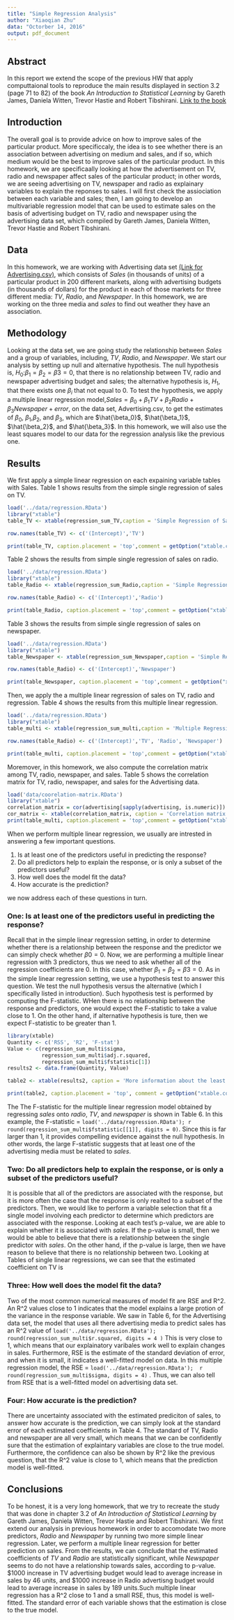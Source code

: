 ```yaml
---
title: "Simple Regression Analysis"
author: "Xiaoqian Zhu"
data: "Octorber 14, 2016"
output: pdf_document
---
```


## Abstract
In this report we extend the scope of the previous HW that apply computtaional tools to reproduce the main results displayed in section 3.2 (page 71 to 82) of the book *An Introduction to Statistical Learning* by Gareth James, Daniela Witten, Trevor Hastie and Robert Tibshirani. [Link to the book](http://www-bcf.usc.edu/~gareth/ISL/)

## Introduction
The overall goal is to provide advice on how to improve sales of the particular product. More specificcaly, the idea is to see whether there is an association between advertising on medium and sales, and if so, which medium would be the best to improve sales of the particular product. In this homework, we are specificaally looking at how the advertisement on TV, radio and newspaper affect sales of the particular product; in other words, we are seeing advertising on TV, newspaper and radio as explainary variables to explain the reponses to sales. I will first check the assiociation between each variable and sales; then, I am going to develop an multivariable regression model that can be used to estimate sales on the basis of advertising budget on TV, radio and newspaper using the advertising data set, which compiled by Gareth James, Daniela Witten, Trevor Hastie and Robert Tibshirani.

## Data
In this homework, we are working with Advertising data set [(Link for Advertising.csv)](http://www-bcf.usc.edu/~gareth/ISL/Advertising.csv), which consists of *Sales* (in thousands of units) of a particular product in 200 different markets, along with advertising budgets (in thousands of dollars) for the product in each of those markets for three different media: *TV*, *Radio*, and *Newspaper*. In this homework, we are working on the three media and *sales* to find out weather they have an association.

## Methodology
Looking at the data set, we are going study the relationship between *Sales* and a group of variables, including, *TV*, *Radio*, and *Newspaper*. We start our analysis by setting up null and alternative hypothesis. The null hypothesis is, $H_{0}$:$\beta_1 = \beta_2 = \beta3 = 0$, that there is no relationship between TV, radio and newspaper advertising budget and sales; the alternative hypothesis is, $H_{1}$, that there exists one $\beta_i$ that not equal to 0. To test the hypothesis, we apply a multiple linear regression model,$Sales = \beta_0 + \beta_1 TV + \beta_2 Radio + \beta_3 Newspaper + error$, on the data set, Advertising.csv, to get the estimates of $\beta_0$, $\beta_1$,$\beta_2$, and $\beta_3$, which are $\hat{\beta_0}$, $\hat{\beta_1}$, $\hat{\beta_2}$, and $\hat{\beta_3}$. In this homework, we will also use the least squares model to our data for the regression analysis like the previous one.


## Results
We first apply a simple linear regression on each expaining variable tables with Sales. Table 1 shows results from the simple single regression of sales on TV.

```r
load('../data/regression.RData')
library("xtable")
table_TV <- xtable(regression_sum_TV,caption = 'Simple Regression of Sales on TV',digits = 4)

row.names(table_TV) <- c('(Intercept)','TV')

print(table_TV, caption.placement = 'top',comment = getOption("xtable.comment", FALSE))
```

Table 2 shows the results from simple single regression of sales on radio.

```r
load('../data/regression.RData')
library("xtable")
table_Radio <- xtable(regression_sum_Radio,caption = 'Simple Regression of Sales on Radio',digits = 4)

row.names(table_Radio) <- c('(Intercept)','Radio')

print(table_Radio, caption.placement = 'top',comment = getOption("xtable.comment", FALSE))
```

Table 3 shows the results from simple single regression of sales on newspaper.

```r
load('../data/regression.RData')
library("xtable")
table_Newspaper <- xtable(regression_sum_Newspaper,caption = 'Simple Regression of Sales on Newspaper',digits = 4)

row.names(table_Radio) <- c('(Intercept)','Newspaper')

print(table_Newspaper, caption.placement = 'top',comment = getOption("xtable.comment", FALSE))
```

Then, we apply the a multiple linear regression of sales on TV, radio and regression. Table 4 shows the results from this multiple linear regression.

```r
load('../data/regression.RData')
library("xtable")
table_multi <- xtable(regression_sum_multi,caption = 'Multiple Regression Table',digits = 4)

row.names(table_Radio) <- c('(Intercept)','TV', 'Radio', 'Newspaper')

print(table_multi, caption.placement = 'top',comment = getOption("xtable.comment", FALSE))
```

Moremover, in this homework, we also compute the correlation matrix among TV, radio, newspaper, and sales. Table 5 shows the correlation matrix for TV, radio, newspaper, and sales for the Advertising data.

```r
load('data/coorelation-matrix.RData')
library("xtable")
correlation_matrix = cor(advertising[sapply(advertising, is.numeric)])
cor_matrix <- xtable(correlation_matrix, caption = 'Correlation matrix for TV, radio, newspaper, and sales for the Advertising data', digits = 4)
print(table_multi, caption.placement = 'top',comment = getOption("xtable.comment", FALSE))
```

When we perform multiple linear regression, we usually are intrested in answering a few important questions.

1.  Is at least one of the predictors useful in predicting the response?  
2.  Do all predictors help to explain the response, or is only a subset of the predictors useful?  
3.  How well does the model fit the data?  
4.  How accurate is the prediction?  

we now address each of these questions in turn.

### One: Is at least one of the predictors useful in predicting the response?
Recall that in the  simple linear regression setting, in order to determine whether there is a relationship between the response and the predictor we can simply check whether $\beta0 = 0$. Now, we are performing a multiple linear regression with 3 predictors, thus we need to ask whether all of the regression coefficients are 0. In this case, whether $\beta_1 = \beta_2 = \beta3 = 0$. As in the simple linear regression setting, we use a hypothesis test to answer this question. We test the null hypothesis versus the alternative (which I specifically listed in introduction). Such hypothesis test is performed by computing the F-statistic. WHen there is no relationship between the response and predictors, one would expect the F-statistic to take a value close to 1. On the other hand, if alternative hypothesis is ture, then we expect F-statistic to be greater than 1. 

```r
library(xtable)
Quantity <- c('RSS', 'R2', 'F-stat')
Value <- c(regression_sum_multi$sigma,
           regression_sum_multi$adj.r.squared,
           regression_sum_multi$fstatistic[1])
results2 <- data.frame(Quantity, Value)

table2 <- xtable(results2, caption = 'More information about the least squares model for the multiple regression')

print(table2, caption.placement = 'top', comment = getOption("xtable.comment", FALSE))
```

The The F-statistic for the multiple linear regression model obtained by regressing *sales* onto *radio*, *TV*, and *newspaper* is shown in Table 6. In this example, the F-statistic = `load('../data/regression.RData'); r round(regression_sum_multi$fstatistic[[1]], digits = 0)`. Since this is far larger than 1, it provides compelling evidence against the null hypothesis. In other words, the large F-statistic suggests that at least one of the advertising media must be related to *sales*.

### Two: Do all predictors help to explain the response, or is only a subset of the predictors useful?  

It is possible that all of the predictors are associated with the response, but it is more often the case that the response is only realted to a subset of the predictors. Then, we would like to perform a variable selection that fit a single model involving each predictor to determine which predictors are associated with the response. Looking at each test's p-value, we are able to explain whether it is associated with *sales*. If the p-value is small, then we would be able to believe that there is a relationship between the single predictor with *sales*. On the other hand, if the p-value is large, then we have reason to believe that there is no relationship between two.  Looking at Tables of single linear regressions, we can see that the estimated coefficient on TV is 

### Three: How well does the model fit the data?  
Two of the most common numerical measures of model fit are RSE and R^2. An R^2 values close to 1 indicates that the model explains a large protion of the variance in the response variable. We saw in Table 6, for the Advertising data set, the model that uses all there advertising media to predict sales has an R^2 value of `load('../data/regression.RData'); round(regression_sum_multi$r.squared, digits = 4 )`  This is very close to 1, which means that our explainatory varibales work well to explain changes in sales. Furthermore, RSE is the estimate of the standard deviation of error, and when it is small, it indicates a well-fitted model on data. In this multiple regression model, the RSE = `load('../data/regression.RData');  r round(regression_sum_multi$sigma, digits = 4)` . Thus, we can also tell from RSE that is a well-fitted model on advertising data set. 

### Four: How accurate is the prediction?
There are uncertainty associated with the estimated prediciton of sales, to answer how accurate is the prediction, we can simply look at the standard error of each estimated coefficients in Table 4. The standard of TV, Radio and newspaper are all very small, which means that we can be confidently sure that the estimation of explaintary variables are close to the true model. Furthermore, the confidence can also be shown by R^2 like the previous question, that the R^2 value is close to 1, which means that the prediction model is well-fitted.

## Conclusions
To be honest, it is a very long homework, that we try to recreate the study that was done in chapter 3.2 of _An Introduction of Statistical Learning_ by Gareth James, Daniela Witten, Trevor Hastie and Robert Tibshirani. We first extend our analysis in previous homework in order to accomodate two more predictors, *Radio* and *Newspaper* by running two more simple linear regression. Later, we perform a multiple linear regression for better prediction on sales. From the results, we can conclude that the estimated coefficients of *TV* and *Radio* are statistically significant, while *Newspaper* seems to do not have a relationship towards sales, according to p-value. $1000 increase in TV advertising budget would lead to average increase in sales by 46 units, and $1000 increase in Radio advertisng budget would lead to average increase in sales by 189 units.Such multiple linear regression has a R^2 close to 1 and a small RSE, thus, this model is well-fitted. The standard error of each variable shows that the estimation is close to the true model. 

